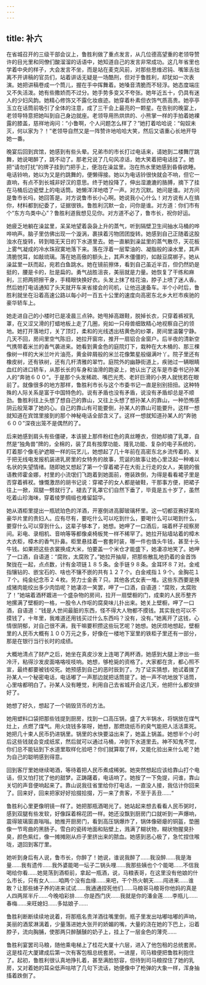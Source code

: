 ```yaml
---
---
---
```

title: 补六
---




在省城召开的三级干部会议上，鲁胜利做了重点发言，从几位德高望重的老领导赞许的目光里和同僚们酸溜溜的话语中，她知道自己的发言非常成功。这几年省里也学着中央的样子，大会发言不坐，而是站在麦克风前，对那些思维迟钝、嘴笨舌拙离不开讲稿的官员们，站着讲话无疑是一场酷刑，但对于鲁胜利，却犹如一次表演。她把讲稿卷成一个筒儿，握在手中挥舞着。她嗓音清脆而不轻浮。她态度端庄又不失活泼。她有些撒娇而不过分。她手势多变又不夸张。她年近五十，仍具有迷人的少妇风韵。她精心修饰又不露化妆痕迹。她穿着朴素但衣饰气质高贵。她亭亭玉立在话筒前吸引了全体的注意，成了三干会上最亮的一颗星。在告别的晚宴上，老领导特意把她叫到自己身边就座。老领导用热烘烘的、小熊掌一样的手拍着她裸露的膝盖，慈祥地询问：“小鲁啊，个人问题怎么样了？”她打着哈哈说：“匈奴未灭，何以家为？！”老领导自然又是一阵赞许地哈哈大笑，然后又语重心长地开导她一番。

晚宴后回到宾馆，她感到有些头晕。兄弟市的市长打过电话来，请她到二楼舞厅跳舞，她说喝醉了，跳不动了。那老兄说了几句风凉话，她大笑着把电话挂了。她把“请勿打扰”的牌子挂到门把手上，便泡在澡盆里。泡在热水里她感到昏昏欲睡。电话铃响，她以为又是约跳舞的，便懒得接。她以为电话铃很快就会不响，但它一直响，有点不到长城非好汉的意思。终于她投降了，伸出湿漉漉的胳膊，摘下了挂在马桶后边瓷壁上的电话筒。她懒洋洋地唔了一声。对方沉默。她问是谁。对方问是鲁市长吗，她回答是。对方说鲁市长小心啊。她说我小心什么！对方说有人在搞你，材料都到纪委了，证据很铁。鲁胜利沉默一会，问你是谁。对方道：你们市有个“东方鸟类中心”？鲁胜利道我想见见你。对方道不必了，鲁市长，祝你好运。

她疲乏地躺在澡盆里，呆呆地望着袅袅上升的蒸气，听到隔壁卫生间抽水马桶的哗哗响声。脑子里仿佛出现一个漩涡，裹挟着污物团团旋转。她感到自己正随着这股浊水在旋转，转到暗无天日的下水道里去。她一直躺到澡盆里的蒸气散尽，天花板上雾气凝成的冷水珠寂寞地落下来。落在浮着一层荤油的、凝脂般的澡水里，其声清脆悦耳，如敲琉璃。落在她高傲的额头上，其声木僵僵的，如敲豆腐梆子。她从澡盆里一跃而起，宛若白鱼跳水。她在镜前擦体，看到自己虽近半百，但仍然奶是挺的，腰是卡的，肚是扁的。勇气战胜沮丧，美丽就是力量。她恢复了干练和麻利，三把两把擦干身，手精眼快换好衣。头发上抹了桂花油，脖子上喷了迷人香。然后她打电话通知了头天就开车来省接会的司机，让他迅速备车。半个小时后，鲁胜利就坐在沿着高速公路以每小时一百五十公里的速度向高密东北乡大栏市疾驰的豪华轿车上。

她走进自己的小楼时已是凌晨三点钟。她甩掉高跟鞋，脱掉长衣，只穿着裤衩乳罩，在又涩又滑的打蜡地板上走了几圈，宛如一只母兽细致精心地视察自己的领地。她打开落地灯，关了顶灯，柔和的光线透出桔黄色的纱罩，房间里温馨宁静。几天不回，房间里空气陈旧，她拉开窗帘，推开一扇铝合金窗户。后半夜的清新空气携带着米兰的香气袭进来。她看到黄金色的庭院灯下，栽种在大木桶的、那三棵像树一样的大米兰叶片油亮，黄金碎屑般的米兰花像繁星般缀满叶丫。院子里还有橡皮树，还有铁树，还有几杆清雅的翠竹。庭院外的幽静街道上，疾驰过一辆眼睛血红的进口轿车，从那长长的车身和油滑的跑姿上，她认出了这车是市委书记孙某人的“奔驰６００”。于是那个头发稀疏、嘴巴光秃、老奸巨滑的小男人就恍若在眼前了。就像很多的地方那样，鲁胜利市长与这个市委书记一直是别别扭扭。这种特殊的人际关系是富于中国特色的。说有矛盾也没有矛盾，说没有矛盾却总是不顺劲。鲁胜利往上头想了想自己的靠山，又往上头想了想孙某人的靠山，一种恐怖感阴云般笼罩了她的心。自己的靠山有可能要倒，孙某人的靠山可能要升。这样一想就知道在宾馆里接到的那个神秘电话全部含义了。这样一想就知道孙某人的“奔驰６００”深夜出笼不是偶然的了。

后来她感到肩头有些僵硬，本该披上那件粉红色的真丝睡衣，但她却摘了乳罩，自然是“独角兽”牌的，全棉的，装了具有按摩功能、隆乳功能、复杂的电子系统的，盯着那个像毛驴遮眼一样的玩艺儿，她想起了几十年前在高密东北乡流传着的、关于把无线电发报机装进乳房里的女特务的故事，荒诞的故事让她心里泛起一种难以名状的失望情绪。随即她又想起了第一个穿着裙子在大街上行走的女人，美貌的俄语教师霍金娜，村里的小流氓们飞跑着到她面前，倦装跌倒，为得是看看裙子里是否穿着裤衩。慷慨激昂的胡书记说：穿裙子的女人都是破鞋，干那事方便，把裙子往上一掀，双腿一劈就行了。褪去了乳罩它们自然下垂了，毕竟是五十岁了，虽然吃着山珍海味，穿着绫罗绸缎也难留韶华。

她从酒柜里提出一瓶琥珀色的洋酒，开塞倒进高脚玻璃杯里。这一切都亚赛好莱坞豪华片里的贵妇人。应有尽有，要吃什么可以吃到什么，要喝什么可以喝到什么，要穿什么可以穿到什么，这辈子够本了，她想。她呷了一口酒后，端着杯子视察房间。彩电、录相机、音响等等都像桌椅板凳一样不稀罕了。她拉开贴墙站着的樟木大衣柜，樟木的香气扑鼻。柜里悬挂着一套套时装，哪一件也值头牛钱，甚至十头牛钱。如果把这些衣裳换成大米，怕要盖一个米仓才能盛下，她凄凉地笑了。她呷了一口酒，自语道：“腐败，太腐败了。”她拉开抽屉，把那些散乱地扔着的金首饰聚拢在一起，点点数，计有金项链１８５条。金手链９８条。金耳环８７对。金戒指镶钻的、嵌宝石的、啥也不镶不嵌的共有１２７个。白金戒指１９个。金胸花１７个。纯金纪念币２４枚。劳力士金表７只。其他各式女表一堆。这些东西要是换成猪肉能绞出多少肉馅呢？她凄凉一笑罢，呷了一口酒，自语道：“腐败，太腐败了！”她端着酒杯踱进一个盛杂物的房间，拉开一扇壁橱的门，成束的人民币整齐地摞满了壁橱的一格，一股令人作呕的腐臭味儿扑出来。她关上壁橱，呷了一口酒，自语道：“钱是人世间最脏的东西，怪不得大人物都不摸钱。其实我也可以不摸钱了，十年里，我难道还用钱买过什么东西吗？没有，没有。”她离开了这钱，心情很阴郁，对自己很不满，我干嘛要积攒这些玩艺呢？她想。她厌烦地想起，壁橱里的人民币大概有１００万元之多，好像在一楼地下室里的铁柜子里还有一部分，那是在银行当行长时的成绩。

大概地清点了财产之后，她坐在真皮沙发上连喝了两杯酒，她感到大腿上渗出一些冷汗，粘得沙发皮面咯咯吱吱响。她想，够枪毙的资格了。大家都在贪，都心照不宣，最终都要被钱咬死。她预感到自己的恶时辰到了。为了证实猜想，她试着拨了孙某人一个秘密电话，电话嘟了一声那边就把话筒提了。她一声不吭地放下话筒，心里啥都明白了。孙某人没有睡觉，利用自己去省城开会这几天，他把什么都安排好了。

她想了好久，想起了一个销毁货币的方法。

她用塑料口袋把那些钱提到厨房，找到一口高压锅，盛了大半锅水，将锅放在煤气灶上，点燃了煤气。用火烧钱多笨呀，她想，那燃烧纸币的臭气能把人活活熏死。她把几十束人民币扔进锅里。锅里的水快要溢出来了，她盖上锅盖。她想半个小时后这些钱就会变成纸浆，然后就可以通过马桶，冲到下水道里去。神不知鬼不觉，你们总不能钻到下水道里取样化验吧？你们就算取了样，又能化验出来什么呢？她为自己的聪明感到得意。

回到客厅里她继续喝酒，等待着把人民币煮成稀粥。她突然想起应该给靠山打个电话，但又怕打扰了他的甜梦。正踌躇着，电话响了。她按了一下免提，问谁，靠山关切的声音便响起来了。靠山说我往省里给你打电话，一直没人接，我估计你回来了。回来好，回来把家好好拾掇拾掇，万一来了贵客，不至于丢丑……“

鲁胜利心里更像明镜一样了。她把那瓶酒喝光了。她站起来想去看看人民币粥时，感到双腿有些发软，好像踩着棉花团一样。她还没飘到厨房门口就听到一声爆响，震得玻璃窗直嗡嗡。她推开厨房门，看到高压锅爆炸了，锅体像砸瘪的铜盔，垫圈像一节弯曲的黑肠子。雪白的瓷砖地面和贴壁上，溅满了糊状物，糊状物腥臭扑臭，颜色紫红，像一摊摊刚从疖子里挤出来的脓血。她感到恶心极了，急忙捏住喉咙，退回到客厅里。

她听到身后有人说，鲁市长，你醉了！她说，谁说我醉了……我没醉……我是海量……我有遗传……我外婆能喝一坛子二锅头哩……我那些姨也个个能喝……不信我喝给你看……她晃荡到酒柜前，拿起一瓶酒，说，马粮表哥，在这里没有他娘的什么市长，只有女人……咱两个没有血缘……来吧，干个热火朝天……闯进来……谁敢？让那些婊子养的进来试试……我通通捏死他们……马粮哥马粮哥你他妈的真是人四两屌半斤……今晚咱彩排……你是西门庆……我就是你的潘金莲……李瓶儿……春梅……来旺媳妇……多姑娘子……

鲁胜利断断续续地说着，将那瓶名贵洋酒往嘴里倒，瓶子里发出咕嘟咕嘟的声响，美丽的酒浆淋漓着，少量落进她大张开的娇媚的嘴，大量的浇在她的下巴上，沿着脖子，流向胸脯，使那两只醉醺醺的奶子上，挂上了一层金色的薄壳……

鲁胜利宴罢司马粮，随他乘电梯上了桂花大厦十六层，进入了他包租的总统套房。这是桂花大厦建成后第一次有客包租总统套房。一进屋，司马粮便把鲁胜利抱住了。起初，鲁胜利很认真地挣扎着，甚至满脸怒容，但待到司马粮捏住了她的乳房，又对着她的耳朵低声咕哝了几句下流话，她便像中了枪弹的大象一样，浑身抽搐着跌倒了。